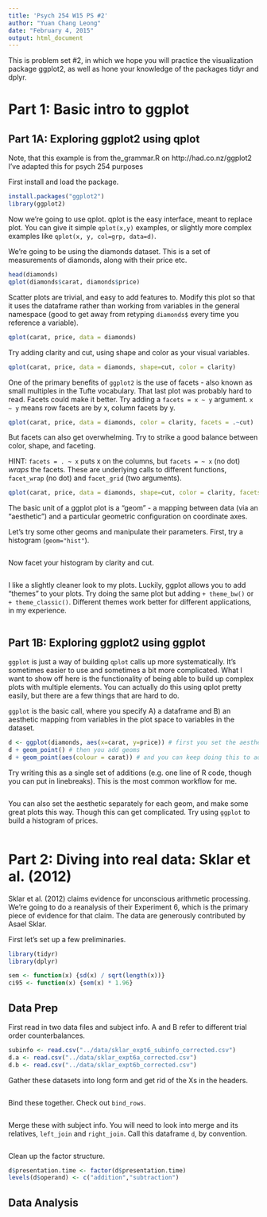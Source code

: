 ```yaml
---
title: 'Psych 254 W15 PS #2'
author: "Yuan Chang Leong"
date: "February 4, 2015"
output: html_document
---
```


This is problem set #2, in which we hope you will practice the visualization package ggplot2, as well as hone your knowledge of the packages tidyr and dplyr. 

Part 1: Basic intro to ggplot
=============================

Part 1A: Exploring ggplot2 using qplot
--------------------------------------

Note, that this example is from the_grammar.R on http://had.co.nz/ggplot2 
I've adapted this for psych 254 purposes

First install and load the package.

```r
install.packages("ggplot2")
library(ggplot2)
```

Now we're going to use qplot. qplot is the easy interface, meant to replace plot. You can give it simple `qplot(x,y)` examples, or slightly more complex examples like `qplot(x, y, col=grp, data=d)`. 

We're going to be using the diamonds dataset. This is a set of measurements of diamonds, along with their price etc.

```r
head(diamonds)
qplot(diamonds$carat, diamonds$price)
```

Scatter plots are trivial, and easy to add features to. Modify this plot so that it uses the dataframe rather than working from variables in the general namespace (good to get away from retyping `diamonds$` every time you reference a variable). 

```r
qplot(carat, price, data = diamonds)
```

Try adding clarity and cut, using shape and color as your visual variables. 

```r
qplot(carat, price, data = diamonds, shape=cut, color = clarity)
```

One of the primary benefits of `ggplot2` is the use of facets - also known as small multiples in the Tufte vocabulary. That last plot was probably hard to read. Facets could make it better. Try adding a `facets = x ~ y` argument. `x ~ y` means row facets are by x, column facets by y. 

```r
qplot(carat, price, data = diamonds, color = clarity, facets = .~cut)
```

But facets can also get overwhelming. Try to strike a good balance between color, shape, and faceting.

HINT: `facets = . ~ x` puts x on the columns, but `facets = ~ x` (no dot) *wraps* the facets. These are underlying calls to different functions, `facet_wrap` (no dot) and `facet_grid` (two arguments). 

```r
qplot(carat, price, data = diamonds, shape=cut, color = clarity, facets = .~ clarity)
```

The basic unit of a ggplot plot is a "geom" - a mapping between data (via an "aesthetic") and a particular geometric configuration on coordinate axes. 

Let's try some other geoms and manipulate their parameters. First, try a histogram (`geom="hist"`). 

```r
```

Now facet your histogram by clarity and cut. 

```r
```

I like a slightly cleaner look to my plots. Luckily, ggplot allows you to add "themes" to your plots. Try doing the same plot but adding `+ theme_bw()` or `+ theme_classic()`. Different themes work better for different applications, in my experience. 

```r
```

Part 1B: Exploring ggplot2 using ggplot
---------------------------------------

`ggplot` is just a way of building `qplot` calls up more systematically. It's
sometimes easier to use and sometimes a bit more complicated. What I want to show off here is the functionality of being able to build up complex plots with multiple elements. You can actually do this using qplot pretty easily, but there are a few things that are hard to do. 

`ggplot` is the basic call, where you specify A) a dataframe and B) an aesthetic mapping from variables in the plot space to variables in the dataset. 

```r
d <- ggplot(diamonds, aes(x=carat, y=price)) # first you set the aesthetic and dataset
d + geom_point() # then you add geoms
d + geom_point(aes(colour = carat)) # and you can keep doing this to add layers to the plot
```

Try writing this as a single set of additions (e.g. one line of R code, though you can put in linebreaks). This is the most common workflow for me. 


```r
```


You can also set the aesthetic separately for each geom, and make some great plots this way. Though this can get complicated. Try using `ggplot` to build a histogram of prices. 

```r
```

Part 2: Diving into real data: Sklar et al. (2012)
==================================================

Sklar et al. (2012) claims evidence for unconscious arithmetic processing. We're going to do a reanalysis of their Experiment 6, which is the primary piece of evidence for that claim. The data are generously contributed by Asael Sklar. 

First let's set up a few preliminaries. 

```r
library(tidyr)
library(dplyr)

sem <- function(x) {sd(x) / sqrt(length(x))}
ci95 <- function(x) {sem(x) * 1.96}
```

Data Prep
---------

First read in two data files and subject info. A and B refer to different trial order counterbalances. 

```r
subinfo <- read.csv("../data/sklar_expt6_subinfo_corrected.csv")
d.a <- read.csv("../data/sklar_expt6a_corrected.csv")
d.b <- read.csv("../data/sklar_expt6b_corrected.csv")
```

Gather these datasets into long form and get rid of the Xs in the headers.

```r
```

Bind these together. Check out `bind_rows`.

```r
```

Merge these with subject info. You will need to look into merge and its relatives, `left_join` and `right_join`. Call this dataframe `d`, by convention. 

```r
```

Clean up the factor structure.

```r
d$presentation.time <- factor(d$presentation.time)
levels(d$operand) <- c("addition","subtraction")
```

Data Analysis
-------------
